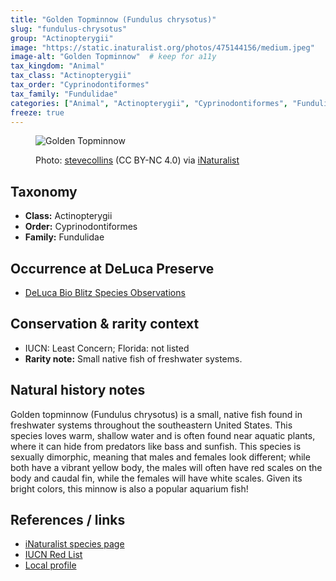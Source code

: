 ---
title: "Golden Topminnow (Fundulus chrysotus)"
slug: "fundulus-chrysotus"
group: "Actinopterygii"
image: "https://static.inaturalist.org/photos/475144156/medium.jpeg"        # keep for thumbnails
image-alt: "Golden Topminnow"  # keep for a11y
tax_kingdom: "Animal"
tax_class: "Actinopterygii"
tax_order: "Cyprinodontiformes"
tax_family: "Fundulidae"
categories: ["Animal", "Actinopterygii", "Cyprinodontiformes", "Fundulidae"]   # these drive the chips + filtering
freeze: true
---

<figure class="species-figure">

<img src="https://static.inaturalist.org/photos/475144156/medium.jpeg" alt="Golden Topminnow" class="species-photo"/>

<figcaption class="photo-credit">

Photo: <a href="https://www.inaturalist.org/people/stevecollins">stevecollins</a> (CC BY-NC 4.0) via <a href="https://www.inaturalist.org/observations/264601483">iNaturalist</a>

</figcaption>

</figure>

## Taxonomy

-   **Class:** Actinopterygii
-   **Order:** Cyprinodontiformes
-   **Family:** Fundulidae

## Occurrence at DeLuca Preserve

-   [DeLuca Bio Blitz Species Observations](https://www.inaturalist.org/observations?project_id=191727&subview=table&taxon_id=101051y)

## Conservation & rarity context

-   IUCN: Least Concern; Florida: not listed
-   **Rarity note:** Small native fish of freshwater systems.

## Natural history notes

Golden topminnow (Fundulus chrysotus) is a small, native fish found in freshwater systems throughout the southeastern United States. This species loves warm, shallow water and is often found near aquatic plants, where it can hide from predators like bass and sunfish. This species is sexually dimorphic, meaning that males and females look different; while both have a vibrant yellow body, the males will often have red scales on the body and caudal fin, while the females will have white scales. Given its bright colors, this minnow is also a popular aquarium fish!

## References / links

-   [iNaturalist species page](https://www.inaturalist.org/taxa/101051-Fundulus-chrysotus)
-   [IUCN Red List](https://www.iucnredlist.org/species/202379/18231308)
-   [Local profile](https://www.floridamuseum.ufl.edu/discover-fish/florida-fishes-gallery/golden-topminnow/)
